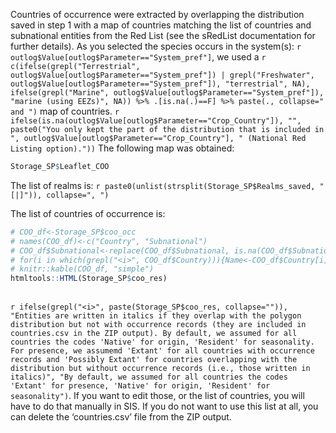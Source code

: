
Countries of occurrence were extracted by overlapping the distribution saved in step 1 with a map of countries matching the list of countries and subnational entities from the Red List (see the sRedList documentation for further details). As you selected the species occurs in the system(s): `r outlog$Value[outlog$Parameter=="System_pref"]`, we used a `r c(ifelse(grepl("Terrestrial", outlog$Value[outlog$Parameter=="System_pref"]) | grepl("Freshwater", outlog$Value[outlog$Parameter=="System_pref"]), "terrestrial", NA), ifelse(grepl("Marine", outlog$Value[outlog$Parameter=="System_pref"]), "marine (using EEZs)", NA)) %>% .[is.na(.)==F] %>% paste(., collapse=" and ")` map of countries. `r ifelse(is.na(outlog$Value[outlog$Parameter=="Crop_Country"]), "", paste0("You only kept the part of the distribution that is included in ", outlog$Value[outlog$Parameter=="Crop_Country"], " (National Red Listing option)."))` The following map was obtained:

```r
Storage_SP$Leaflet_COO
```

The list of realms is: `r paste0(unlist(strsplit(Storage_SP$Realms_saved, "[|]")), collapse=", ")`

The list of countries of occurrence is:

```r
# COO_df<-Storage_SP$coo_occ
# names(COO_df)<-c("Country", "Subnational")
# COO_df$Subnational<-replace(COO_df$Subnational, is.na(COO_df$Subnational), "")
# for(i in which(grepl("<i>", COO_df$Country))){Name<-COO_df$Country[i] %>% sub("<i>", "", .) %>% sub("</i>", "", .) ; if(Name %in% COO_df$Country){COO_df$Country[i]<-Name}} # For each country in italics, I check if it also exists not italics and, if so, write it in regular plain text
# knitr::kable(COO_df, "simple")
htmltools::HTML(Storage_SP$coo_res)
```

<br>
`r ifelse(grepl("<i>", paste(Storage_SP$coo_res, collapse="")), "Entities are written in italics if they overlap with the polygon distribution but not with occurrence records (they are included in countries.csv in the ZIP output). By default, we assumed for all countries the codes 'Native' for origin, 'Resident' for seasonality. For presence, we assumemd 'Extant' for all countries with occurrence records and 'Possibly Extant' for countries overlapping with the distribution but without occurrence records (i.e., those written in italics)", "By default, we assumed for all countries the codes 'Extant' for presence, 'Native' for origin, 'Resident' for seasonality")`. If you want to edit those, or the list of countries, you will have to do that manually in SIS. If you do not want to use this list at all, you can delete the 'countries.csv' file from the ZIP output.


